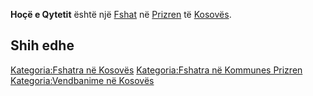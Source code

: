 {{Fshat në Kosovës
 | Emri                = Hoçë e Qytetit
| sqi_N_name = Hoçë e Qytetit
| sqi_N_FULL_NAME_RO = Hoçë e Qytetit
| sqi_N_FULL_NAME_ND_RO = Hoce e Qytetit
| sqi_N_SORT_NAME_RG = HOCEEQYTETIT
| sqi_N_FULL_NAME_RG = Hoçë e Qytetit
| sqi_N_FULL_NAME_ND_RG = Hoce e Qytetit
| sqi_V_name = Hoça e Gjytetit
| sqi_V_FULL_NAME_RO = Hoça e Gjytetit Hoça Haqa e Zagragjesë Hoçë Hoqë Hoqa e Zagragjës
| sqi_V_FULL_NAME_ND_RO = Hoca e Gjytetit Hoca Haqa e Zagragjese Hoce Hoqe Hoqa e Zagragjes
| sqi_V_SORT_NAME_RG = HOCAEGJYTETIT HOCA HAQAEZAGRAGJESE HOCE HOQE HOQAEZAGRAGJES
| sqi_V_FULL_NAME_RG = Hoça e Gjytetit Hoça Haqa e Zagragjesë Hoçë Hoqë Hoqa e Zagragjës
| sqi_V_FULL_NAME_ND_RG = Hoca e Gjytetit Hoca Haqa e Zagragjese Hoce Hoqe Hoqa e Zagragjes
| srp_N_name = Hoča Zagradska
| srp_N_FULL_NAME_RO = Hoča Zagradska
| srp_N_FULL_NAME_ND_RO = Hoca Zagradska
| srp_N_SORT_NAME_RG = HOCAZAGRADSKA
| srp_N_FULL_NAME_RG = Hoča Zagradska
| srp_N_FULL_NAME_ND_RG = Hoca Zagradska
| srp_NS_name = Хоча Заградска
| srp_NS_FULL_NAME_RO = Хоча Заградска
| srp_NS_FULL_NAME_ND_RO = Хоча Заградска
| srp_NS_SORT_NAME_RG = ХОЧАЗАГРАДСКА
| srp_NS_FULL_NAME_RG = Хоча Заградска
| srp_NS_FULL_NAME_ND_RG = Хоча Заградска
| srp_V_name = Oče Zagradske
| srp_V_FULL_NAME_RO = Oče Zagradske Oče Zagradska
| srp_V_FULL_NAME_ND_RO = Oce Zagradske Oce Zagradska
| srp_V_SORT_NAME_RG = OCEZAGRADSKE OCEZAGRADSKA
| srp_V_FULL_NAME_RG = Oče Zagradske Oče Zagradska
| srp_V_FULL_NAME_ND_RG = Oce Zagradske Oce Zagradska

 | Emri (Rasa dhanore) = 
 | Figura              = 
 | Shteti              = Kosovo
 | Komuna              = Prizren
 | Kodi postar         = 
 | Sipërfaqja          = 

 | Popullsia           = 

 | Regj. i popullsisë  = 
 | Dend. e popullsisë  = 
 | Faqja zyrtare       = 
 <!--- Koordinatat ----> 
 | Gjerësia            = 42.174722
 | Gjatësia            = 20.691389
 | Lartësia            = 
}}
'''Hoçë e Qytetit''' është një [[Fshat]] në [[Prizren]] të [[Kosovës]].

<!-- == Gjeografia == -->
<!-- == Historia == -->
<!-- == Demografia == -->
== Shih edhe ==
{{Komuna Prizren}}
{{Kosovo-Administrata-Cung}}

[[Kategoria:Fshatra në Kosovës]]
[[Kategoria:Fshatra në Kommunes Prizren]]
[[Kategoria:Vendbanime në Kosovës]]